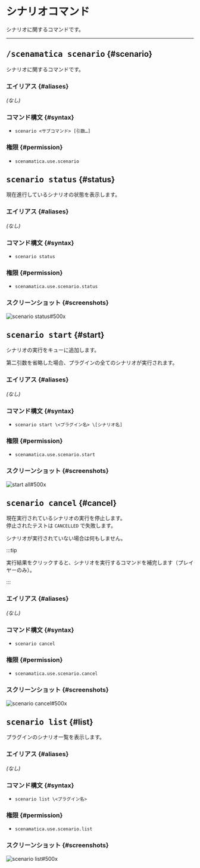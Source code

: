 
# シナリオコマンド

シナリオに関するコマンドです。

---

## <kbd>/scenamatica scenario</kbd> {#scenario}

シナリオに関するコマンドです。

### エイリアス {#aliases}

*(なし)*

### コマンド構文 {#syntax}

- `scenario <サブコマンド> [引数…]`

### 権限 {#permission}

- `scenamatica.use.scenario`

## <kbd>scenario status</kbd> {#status}

現在進行しているシナリオの状態を表示します。

### エイリアス {#aliases}

*(なし)*

### コマンド構文 {#syntax}

- `scenario status`

### 権限 {#permission}

- `scenamatica.use.scenario.status`

### スクリーンショット {#screenshots}

![scenario status#500x](images/scenario/status.png)

## <kbd>scenario start</kbd> {#start}

シナリオの実行をキューに追加します。

第二引数を省略した場合、プラグインの全てのシナリオが実行されます。

### エイリアス {#aliases}

*(なし)*

### コマンド構文 {#syntax}

- `scenario start \<プラグイン名> \[シナリオ名]`

### 権限 {#permission}

- `scenamatica.use.scenario.start`

### スクリーンショット {#screenshots}

![start all#500x](images/scenario/start-all.png)

## <kbd>scenario cancel</kbd> {#cancel}

現在実行されているシナリオの実行を停止します。  
停止されたテストは `CANCELLED` で失敗します。

シナリオが実行されていない場合は何もしません。

:::tip

実行結果をクリックすると、シナリオを実行するコマンドを補完します（プレイヤーのみ）。 

:::

### エイリアス {#aliases}

*(なし)*

### コマンド構文 {#syntax}

- `scenario cancel`

### 権限 {#permission}

- `scenamatica.use.scenario.cancel`

### スクリーンショット {#screenshots}

![scenario cancel#500x](images/scenario/cancel.png)

## <kbd>scenario list</kbd> {#list}

プラグインのシナリオ一覧を表示します。

### エイリアス {#aliases}

*(なし)*

### コマンド構文 {#syntax}

- `scenario list \<プラグイン名>`

### 権限 {#permission}

- `scenamatica.use.scenario.list`

### スクリーンショット {#screenshots}

![scenario list#500x](images/scenario/list.png)
